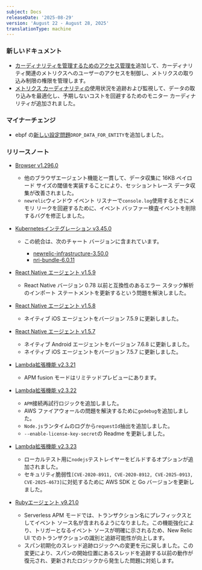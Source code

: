 ```yaml
---
subject: Docs
releaseDate: '2025-08-29'
version: 'August 22 - August 28, 2025'
translationType: machine
---
```


### 新しいドキュメント

* [カーディナリティを管理するためのアクセス管理を](/docs/data-apis/ingest-apis/metric-api/cardinality-access-management/)追加して、カーディナリティ関連のメトリクスへのユーザーのアクセスを制御し、メトリクスの取り込み制限の権限を管理します。
* [メトリクス カーディナリティの](/docs/data-apis/ingest-apis/metric-api/monitor-cardinality/)使用状況を追跡および監視して、データの取り込みを最適化し、予期しないコストを回避するためのモニター カーディナリティが追加されました。

### マイナーチェンジ

* ebpf の[新しい設定問題](/docs/ebpf/linux-installation/#config-params)`DROP_DATA_FOR_ENTITY`を追加しました。

### リリースノート

* [Browser v1.296.0](/docs/release-notes/new-relic-browser-release-notes/browser-agent-release-notes/browser-agent-v1.296.0)

  * 他のブラウザエージェント機能と一貫して、データ収集に 16KB ペイロード サイズの閾値を実装することにより、セッショントレース データ収集が改善されました。
  * `newrelic`ウィンドウ イベント リスナーで`console.log`使用するときにメモリ リークを回避するために、イベント バッファー検査イベントを削除するバグを修正しました。

* [Kubernetesインテグレーション v3.45.0](/docs/release-notes/infrastructure-release-notes/kubernetes-integration-release-notes/kubernetes-integration-3-45-0/)

  * この統合は、次のチャート バージョンに含まれています。

    * [newrelic-infrastructure-3.50.0](https://github.com/newrelic/nri-kubernetes/releases/tag/newrelic-infrastructure-3.50.0)
    * [nri-bundle-6.0.11](https://github.com/newrelic/helm-charts/releases/tag/nri-bundle-6.0.11)

* [React Native エージェント v1.5.9](/docs/release-notes/mobile-release-notes/react-native-release-notes/react-native-agent-159)

  * React Native バージョン 0.78 以前と互換性のあるエラー スタック解析のインポート ステートメントを更新するという問題を解決しました。

* [React Native エージェント v1.5.8](/docs/release-notes/mobile-release-notes/react-native-release-notes/react-native-agent-158)

  * ネイティブ iOS エージェントをバージョン 7.5.9 に更新しました。

* [React Native エージェント v1.5.7](/docs/release-notes/mobile-release-notes/react-native-release-notes/react-native-agent-157)

  * ネイティブ Android エージェントをバージョン 7.6.8 に更新しました。
  * ネイティブ iOS エージェントをバージョン 7.5.7 に更新しました。

* [Lambda拡張機能 v2.3.21](/docs/release-notes/lambda-extension-release-notes/lambda-extension-2.3.21)

  * APM fusion モードはリミテッドプレビューにあります。

* [Lambda拡張機能 v2.3.22](/docs/release-notes/lambda-extension-release-notes/lambda-extension-2.3.22)

  * `APM`接続再試行ロジックを追加しました。
  * AWS ファイアウォールの問題を解決するために`godebug`を追加しました。
  * `Node.js`ランタイムのログから`requestId`抽出を追加しました。
  * `--enable-license-key-secret`の Readme を更新しました。

* [Lambda拡張機能 v2.3.23](/docs/release-notes/lambda-extension-release-notes/lambda-extension-2.3.23)

  * ローカルテスト用に`nodejs`テストレイヤーをビルドするオプションが追加されました。
  * セキュリティ脆弱性`[CVE-2020-8911, CVE-2020-8912, CVE-2025-0913, CVE-2025-4673]`に対処するために AWS SDK と Go バージョンを更新しました。

* [Rubyエージェント v9.21.0](/docs/release-notes/agent-release-notes/ruby-release-notes/ruby-agent-9-21-0)

  * Serverless APM モードでは、トランザクション名にプレフィックスとしてイベント ソース名が含まれるようになりました。この機能強化により、トリガーとなるイベント ソースが明確に示されるため、New Relic UI でのトランザクションの識別と追跡可能性が向上します。
  * スパン初期化のスレッド追跡ロジックへの変更を元に戻しました。この変更により、スパンの開始位置にあるスレッドを追跡する以前の動作が復元され、更新されたロジックから発生した問題に対処します。